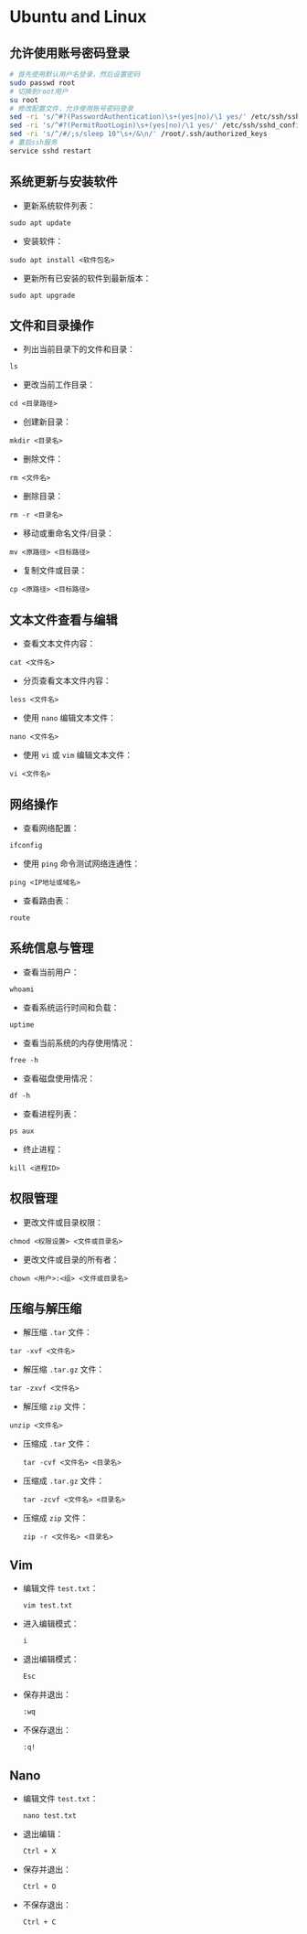 # Ubuntu and Linux

## 允许使用账号密码登录

```bash
# 首先使用默认用户名登录，然后设置密码
sudo passwd root
# 切换到root用户
su root
# 修改配置文件，允许使用账号密码登录
sed -ri 's/^#?(PasswordAuthentication)\s+(yes|no)/\1 yes/' /etc/ssh/sshd_config
sed -ri 's/^#?(PermitRootLogin)\s+(yes|no)/\1 yes/' /etc/ssh/sshd_config
sed -ri 's/^/#/;s/sleep 10"\s+/&\n/' /root/.ssh/authorized_keys
# 重启ssh服务
service sshd restart
```

## 系统更新与安装软件

- 更新系统软件列表：

```
sudo apt update
  ```
- 安装软件：
```
sudo apt install <软件包名>
  ```
- 更新所有已安装的软件到最新版本：
```
sudo apt upgrade
  ```

## 文件和目录操作
- 列出当前目录下的文件和目录：
```
ls
  ```
- 更改当前工作目录：
```
cd <目录路径>
  ```
- 创建新目录：
```
mkdir <目录名>
  ```
- 删除文件：
```
rm <文件名>
  ```
- 删除目录：
```
rm -r <目录名>
  ```
- 移动或重命名文件/目录：
```
mv <原路径> <目标路径>
  ```
- 复制文件或目录：
```
cp <原路径> <目标路径>
  ```

## 文本文件查看与编辑
- 查看文本文件内容：
```
cat <文件名>
  ```
- 分页查看文本文件内容：
```
less <文件名>
  ```
- 使用 `nano` 编辑文本文件：
```
nano <文件名>
  ```
- 使用 `vi` 或 `vim` 编辑文本文件：
```
vi <文件名>
  ```

## 网络操作
- 查看网络配置：
```
ifconfig
  ```
- 使用 `ping` 命令测试网络连通性：
```
ping <IP地址或域名>
  ```
- 查看路由表：
```
route
  ```

## 系统信息与管理
- 查看当前用户：
```
whoami
  ```
- 查看系统运行时间和负载：
```
uptime
  ```
- 查看当前系统的内存使用情况：
```
free -h
  ```
- 查看磁盘使用情况：
```
df -h
  ```
- 查看进程列表：
```
ps aux
  ```
- 终止进程：
```
kill <进程ID>
  ```

## 权限管理
- 更改文件或目录权限：
```
chmod <权限设置> <文件或目录名>
  ```
- 更改文件或目录的所有者：
```
chown <用户>:<组> <文件或目录名>
  ```

## 压缩与解压缩

- 解压缩 `.tar` 文件：
```
tar -xvf <文件名>
  ```

- 解压缩 `.tar.gz` 文件：

```
tar -zxvf <文件名>
  ```

- 解压缩 `zip` 文件：

```
unzip <文件名>
  ```

- 压缩成 `.tar` 文件：

    ```
    tar -cvf <文件名> <目录名>
    ```

- 压缩成 `.tar.gz` 文件：

    ```
    tar -zcvf <文件名> <目录名>
    ```

- 压缩成 `zip` 文件：

    ```
    zip -r <文件名> <目录名>
    ```

## Vim

- 编辑文件 `test.txt`：

    ```
    vim test.txt
    ```

- 进入编辑模式：

    ```
    i
    ```

- 退出编辑模式：

    ```
    Esc
    ```

- 保存并退出：

    ```
    :wq
    ```

- 不保存退出：

    ```
    :q!
    ```

## Nano

- 编辑文件 `test.txt`：

    ```
    nano test.txt
    ```

- 退出编辑：

    ```
    Ctrl + X
    ```

- 保存并退出：

    ```
    Ctrl + O
    ```

- 不保存退出：

    ```
    Ctrl + C
    ```
